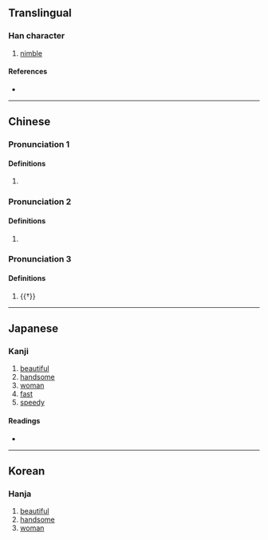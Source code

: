 {{character info}}
==Translingual==

===Han character===
{{Han char|rn=9|rad=人|as=08|sn=10|four=15281|canj=OJLO|ids=⿰亻疌}}

# [[nimble]]

====References====
* {{Han ref|kx=0108.130|dkj=00784|dj=0231.030|hdz=10173.030|uh=5022|ud=20514|bh=D0CC|bd=53452}}

----

==Chinese==
{{zh-forms}}

===Pronunciation 1===
{{zh-pron
|m=jié
|c=zit6
|mc=y
|oc=y
|cat=a
}}

====Definitions====
{{zh-hanzi}}

# {{lb|zh|literary}} {{zh-alt-form|捷}}

===Pronunciation 2===
{{zh-pron
|m=jié
|c=zit3,zip3
|cat=
}}

====Definitions====
{{zh-hanzi}}

# {{zh-only|倢伃}}

===Pronunciation 3===
{{zh-pron
|m=qiè
|cat=a
}}

====Definitions====
{{zh-hanzi}}

# {{†}} {{zh-alt-form|唼|qiè}}

----

==Japanese==

===Kanji===
{{ja-kanji|grade=|rs=人08}}

# [[beautiful]]
# [[handsome]]
# [[woman]]
# [[fast]]
# [[speedy]]

====Readings====
* {{ja-readings|on=しょう|kun=さとい,すこやか,はやい,つぐそしる}}

----

==Korean==

===Hanja===
{{ko-hanja|hangeul=첩|rv=cheop|mr=ch'ŏp}}

# [[beautiful]]
# [[handsome]]
# [[woman]]